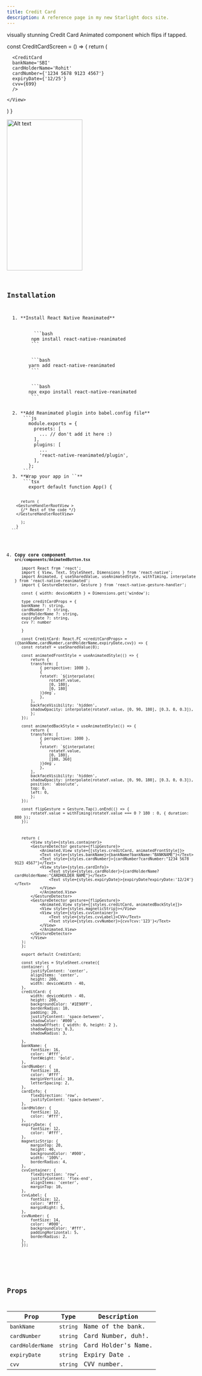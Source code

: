 ```yaml
---
title: Credit Card
description: A reference page in my new Starlight docs site.
---
```


visually stunning Credit Card Animated component which flips if tapped.






const CreditCardScreen = () => {
  return (
    <View>

      <CreditCard
      bankName='SBI'
      cardHolderName='Rohit'
      cardNumber={'1234 5678 9123 4567'}
      expiryDate={'12/25'}
      cvv={699}
      />
      
    </View>
  )
}


<Tabs>
  <TabItem label="Preview"><img src="https://i.ibb.co/nRyDfw3/Credit-Card-ezgif-com-video-to-webp-converter.webp" alt="Alt text" height="400" width="200" 
  style={{ display: 'block', margin: '0 auto' }}/>
</TabItem>
  <TabItem label="Code"><Code code={exampleCode} lang="js" title={fileName} mark={highlights} /></TabItem>
</Tabs>

## Installation


<Steps>
  1. **Install React Native Reanimated**
     <Tabs>
       <TabItem label="NPM">
          ```bash
         npm install react-native-reanimated
         ```
       </TabItem>
       <TabItem label="YARN">
         ```bash
        yarn add react-native-reanimated
         ```
       </TabItem>
       <TabItem label="EXPO">
         ```bash
        npx expo install react-native-reanimated
         ```
       </TabItem>
     </Tabs>
  2. **Add Reanimated plugin into babel.config file**
      ```js
        module.exports = {
          presets: [
            ... // don't add it here :)
          ],
          plugins: [
            ...
            'react-native-reanimated/plugin',
          ],
        };
      ```
  3. **Wrap your app in `<GestureHandlerRootView>`**
      ```tsx
        export default function App() {

          return (            
        <GestureHandlerRootView >
          {/* Rest of the code */}
        </GestureHandlerRootView>

          );
        }
      ```

  4. **Copy core component `src/components/AnimatedButton.tsx`**
     ```tsx
        import React from 'react';
        import { View, Text, StyleSheet, Dimensions } from 'react-native';
        import Animated, { useSharedValue, useAnimatedStyle, withTiming, interpolate } from 'react-native-reanimated';
        import { GestureDetector, Gesture } from 'react-native-gesture-handler';

        const { width: deviceWidth } = Dimensions.get('window');

        type creditCardProps = {
        bankName ?: string,
        cardNumber ?: string,
        cardHolderName ?: string,
        expiryDate ?: string,
        cvv ?: number

        }

        const CreditCard: React.FC <creditCardProps> = ({bankName,cardNumber,cardHolderName,expiryDate,cvv}) => {
        const rotateY = useSharedValue(0);

        const animatedFrontStyle = useAnimatedStyle(() => {
            return {
            transform: [
                { perspective: 1000 },
                {
                rotateY: `${interpolate(
                    rotateY.value,
                    [0, 180],
                    [0, 180]
                )}deg`,
                },
            ],
            backfaceVisibility: 'hidden',
            shadowOpacity: interpolate(rotateY.value, [0, 90, 180], [0.3, 0, 0.3]),
            };
        });

        const animatedBackStyle = useAnimatedStyle(() => {
            return {
            transform: [
                { perspective: 1000 },
                {
                rotateY: `${interpolate(
                    rotateY.value,
                    [0, 180],
                    [180, 360]
                )}deg`,
                },
            ],
            backfaceVisibility: 'hidden',
            shadowOpacity: interpolate(rotateY.value, [0, 90, 180], [0.3, 0, 0.3]),
            position: 'absolute',
            top: 0,
            left: 0,
            };
        });

        const flipGesture = Gesture.Tap().onEnd(() => {
            rotateY.value = withTiming(rotateY.value === 0 ? 180 : 0, { duration: 800 });
        });



        return (
            <View style={styles.container}>
            <GestureDetector gesture={flipGesture}>
                <Animated.View style={[styles.creditCard, animatedFrontStyle]}>
                <Text style={styles.bankName}>{bankName?bankName:"BANKNAME"}</Text>
                <Text style={styles.cardNumber}>{cardNumber?cardNumber:"1234 5678 9123 4567"}</Text>
                <View style={styles.cardInfo}>
                    <Text style={styles.cardHolder}>{cardHolderName?cardHolderName:"CARDHOLDER NAME"}</Text>
                    <Text style={styles.expiryDate}>{expiryDate?expiryDate:'12/24'}</Text>
                </View>
                </Animated.View>
            </GestureDetector>
            <GestureDetector gesture={flipGesture}>
                <Animated.View style={[styles.creditCard, animatedBackStyle]}>
                <View style={styles.magneticStrip}></View>
                <View style={styles.cvvContainer}>
                    <Text style={styles.cvvLabel}>CVV</Text>
                    <Text style={styles.cvvNumber}>{cvv?cvv:'123'}</Text>
                </View>
                </Animated.View>
            </GestureDetector>
            </View>
        );
        };

        export default CreditCard;

        const styles = StyleSheet.create({
        container: {
            justifyContent: 'center',
            alignItems: 'center',
            height: 200,
            width: deviceWidth - 40,
        },
        creditCard: {
            width: deviceWidth - 40,
            height: 200,
            backgroundColor: '#1E90FF',
            borderRadius: 10,
            padding: 20,
            justifyContent: 'space-between',
            shadowColor: '#000',
            shadowOffset: { width: 0, height: 2 },
            shadowOpacity: 0.3,
            shadowRadius: 3,
            
        },
        bankName: {
            fontSize: 16,
            color: '#fff',
            fontWeight: 'bold',
        },
        cardNumber: {
            fontSize: 18,
            color: '#fff',
            marginVertical: 10,
            letterSpacing: 2,
        },
        cardInfo: {
            flexDirection: 'row',
            justifyContent: 'space-between',
        },
        cardHolder: {
            fontSize: 12,
            color: '#fff',
        },
        expiryDate: {
            fontSize: 12,
            color: '#fff',
        },
        magneticStrip: {
            marginTop: 20,
            height: 40,
            backgroundColor: '#000',
            width: '100%',
            borderRadius: 4,
        },
        cvvContainer: {
            flexDirection: 'row',
            justifyContent: 'flex-end',
            alignItems: 'center',
            marginTop: 10,
        },
        cvvLabel: {
            fontSize: 12,
            color: '#fff',
            marginRight: 5,
        },
        cvvNumber: {
            fontSize: 14,
            color: '#000',
            backgroundColor: '#fff',
            paddingHorizontal: 5,
            borderRadius: 2,
        },
        });

     ```
    
</Steps>

 


## Props

| Prop      | Type     | Description                          |
|-------------|----------|--------------------------------------|
| `bankName`| `string` | Name of the bank.    |
| `cardNumber`| `string` | Card Number, duh!.      |
| `cardHolderName`| `string`| Card Holder's Name.       |
| `expiryDate`| `string` | Expiry Date .|
| `cvv`| `string` | CVV number.|

